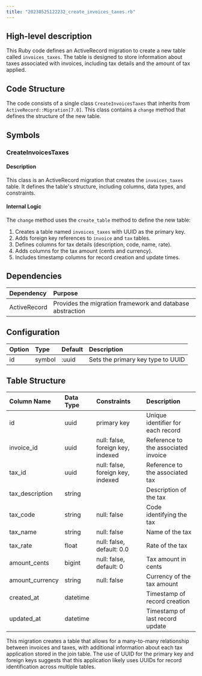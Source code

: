 ```yaml
---
title: "20230525122232_create_invoices_taxes.rb"
---
```


## High-level description
This Ruby code defines an ActiveRecord migration to create a new table called `invoices_taxes`. The table is designed to store information about taxes associated with invoices, including tax details and the amount of tax applied.

## Code Structure
The code consists of a single class `CreateInvoicesTaxes` that inherits from `ActiveRecord::Migration[7.0]`. This class contains a `change` method that defines the structure of the new table.

## Symbols

### CreateInvoicesTaxes
#### Description
This class is an ActiveRecord migration that creates the `invoices_taxes` table. It defines the table's structure, including columns, data types, and constraints.

#### Internal Logic
The `change` method uses the `create_table` method to define the new table:

1. Creates a table named `invoices_taxes` with UUID as the primary key.
2. Adds foreign key references to `invoice` and `tax` tables.
3. Defines columns for tax details (description, code, name, rate).
4. Adds columns for the tax amount (cents and currency).
5. Includes timestamp columns for record creation and update times.

## Dependencies
| Dependency | Purpose |
|:-----------|:--------|
| ActiveRecord | Provides the migration framework and database abstraction |

## Configuration
| Option | Type | Default | Description |
|:-------|:-----|:--------|:------------|
| id | symbol | :uuid | Sets the primary key type to UUID |

## Table Structure
| Column Name | Data Type | Constraints | Description |
|:------------|:----------|:------------|:------------|
| id | uuid | primary key | Unique identifier for each record |
| invoice_id | uuid | null: false, foreign key, indexed | Reference to the associated invoice |
| tax_id | uuid | null: false, foreign key, indexed | Reference to the associated tax |
| tax_description | string | | Description of the tax |
| tax_code | string | null: false | Code identifying the tax |
| tax_name | string | null: false | Name of the tax |
| tax_rate | float | null: false, default: 0.0 | Rate of the tax |
| amount_cents | bigint | null: false, default: 0 | Tax amount in cents |
| amount_currency | string | null: false | Currency of the tax amount |
| created_at | datetime | | Timestamp of record creation |
| updated_at | datetime | | Timestamp of last record update |

This migration creates a table that allows for a many-to-many relationship between invoices and taxes, with additional information about each tax application stored in the join table. The use of UUID for the primary key and foreign keys suggests that this application likely uses UUIDs for record identification across multiple tables.